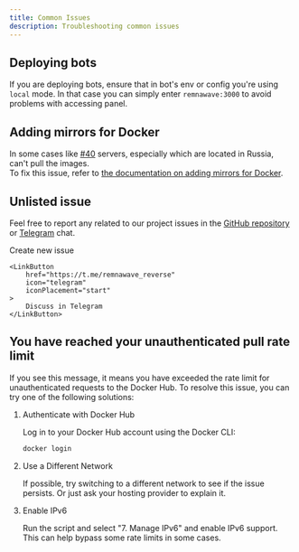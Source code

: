 ```yaml
---
title: Common Issues
description: Troubleshooting common issues
---
```



## Deploying bots

If you are deploying bots, ensure that in bot's env or config you're using `local` mode. In that case you can simply enter `remnawave:3000` to avoid problems with accessing panel.

## Adding mirrors for Docker
In some cases like [#40](https://github.com/eGamesAPI/remnawave-reverse-proxy/issues/40) servers, especially which are located in Russia, can't pull the images.  
To fix this issue, refer to [the documentation on adding mirrors for Docker](./docker-mirrors.mdx).

## Unlisted issue

Feel free to report any related to our project issues in the [GitHub repository](https://github.com/eGamesAPI/remnawave-reverse-proxy/issues) or [Telegram](https://t.me/remnawave_reverse) chat.

<div style={{ display: 'flex', flexDirection: 'column', alignItems: 'center', gap: '1rem', textAlign: 'center', marginTop: '2rem' }}>
    <LinkButton
        href="https://github.com/eGamesAPI/remnawave-reverse-proxy/issues/new/choose"
        icon="add-document"
        iconPlacement="start"
    >
        Create new issue
    </LinkButton>

    <LinkButton
        href="https://t.me/remnawave_reverse"
        icon="telegram"
        iconPlacement="start"
    >
        Discuss in Telegram
    </LinkButton>
</div>

## You have reached your unauthenticated pull rate limit

If you see this message, it means you have exceeded the rate limit for unauthenticated requests to the Docker Hub. To resolve this issue, you can try one of the following solutions:

<Steps>

1. Authenticate with Docker Hub

    Log in to your Docker Hub account using the Docker CLI:

    ```bash
    docker login
    ```

2. Use a Different Network

    If possible, try switching to a different network to see if the issue persists. Or just ask your hosting provider to explain it.

3. Enable IPv6

    Run the script and select "7. Manage IPv6" and enable IPv6 support. This can help bypass some rate limits in some cases.

</Steps>
